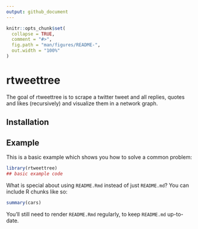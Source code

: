 ```yaml
---
output: github_document
---
```


<!-- README.md is generated from README.Rmd. Please edit that file -->

```r
knitr::opts_chunk$set(
  collapse = TRUE,
  comment = "#>",
  fig.path = "man/figures/README-",
  out.width = "100%"
)
```
# rtweettree

<!-- badges: start -->
<!-- badges: end -->

The goal of rtweettree is to scrape a twitter tweet and all replies, quotes and likes (recursively) and visualize them in a network graph.

## Installation

<!-- You can install the released version of rtweettree from [CRAN](https://CRAN.R-project.org) with: -->

<!-- ``` r -->
<!-- install.packages("rtweettree") -->
<!-- ``` -->

## Example

This is a basic example which shows you how to solve a common problem:

```r
library(rtweettree)
## basic example code
```

What is special about using `README.Rmd` instead of just `README.md`? You can include R chunks like so:

```r
summary(cars)
```

You'll still need to render `README.Rmd` regularly, to keep `README.md` up-to-date.

